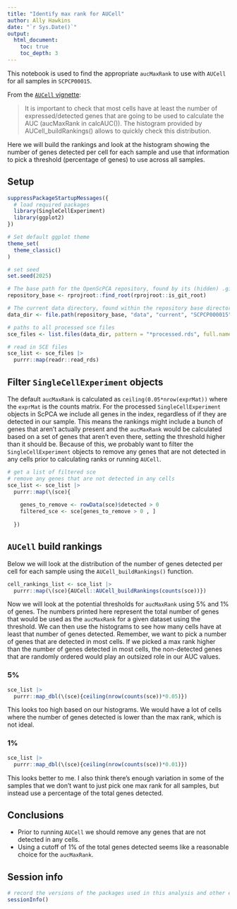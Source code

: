 ```yaml
---
title: "Identify max rank for AUCell"
author: Ally Hawkins
date: "`r Sys.Date()`"
output:
  html_document:
    toc: true
    toc_depth: 3
---
```


This notebook is used to find the appropriate `aucMaxRank` to use with `AUCell` for all samples in `SCPCP00015`. 

From the  [`AUCell` vignette](https://bioconductor.org/packages/release/bioc/vignettes/AUCell/inst/doc/AUCell.html):

> It is important to check that most cells have at least the number of expressed/detected genes that are going to be used to calculate the AUC (aucMaxRank in calcAUC()). The histogram provided by AUCell_buildRankings() allows to quickly check this distribution. 

Here we will build the rankings and look at the histogram showing the number of genes detected per cell for each sample and use that information to pick a threshold (percentage of genes) to use across all samples. 

## Setup

```r
suppressPackageStartupMessages({
  # load required packages
  library(SingleCellExperiment)
  library(ggplot2)
})

# Set default ggplot theme
theme_set(
  theme_classic()
)

# set seed
set.seed(2025)
```


```r
# The base path for the OpenScPCA repository, found by its (hidden) .git directory
repository_base <- rprojroot::find_root(rprojroot::is_git_root)

# The current data directory, found within the repository base directory
data_dir <- file.path(repository_base, "data", "current", "SCPCP000015")

# paths to all processed sce files
sce_files <- list.files(data_dir, pattern = "*processed.rds", full.names = TRUE, recursive = TRUE)
```

```r
# read in SCE files 
sce_list <- sce_files |> 
  purrr::map(readr::read_rds)
```


## Filter `SingleCellExperiment` objects

The default `aucMaxRank` is calculated as `ceiling(0.05*nrow(exprMat))` where the `exprMat` is the counts matrix. 
For the processed `SingleCellExperiment` objects in ScPCA we include all genes in the index, regardless of if they are detected in our sample. 
This means the rankings might include a bunch of genes that aren't actually present and the `aucMaxRank` would be calculated based on a set of genes that aren't even there, setting the threshold higher than it should be. 
Because of this, we probably want to filter the `SingleCellExperiment` objects to remove any genes that are not detected in any cells prior to calculating ranks or running `AUCell`. 

```r
# get a list of filtered sce
# remove any genes that are not detected in any cells 
sce_list <- sce_list |> 
  purrr::map(\(sce){
    
    genes_to_remove <- rowData(sce)$detected > 0 
    filtered_sce <- sce[genes_to_remove > 0 , ]
    
  })
```

## `AUCell` build rankings 

Below we will look at the distribution of the number of genes detected per cell for each sample using the `AUCell_buildRankings()` function. 


```r
cell_rankings_list <- sce_list |> 
  purrr::map(\(sce){AUCell::AUCell_buildRankings(counts(sce))})
```

Now we will look at the potential thresholds for `aucMaxRank` using 5% and 1% of genes. 
The numbers printed here represent the total number of genes that would be used as the `aucMaxRank` for a given dataset using the threshold. 
We can then use the histograms to see how many cells have at least that number of genes detected. 
Remember, we want to pick a number of genes that are detected in most cells.
If we picked a max rank higher than the number of genes detected in most cells, the non-detected genes that are randomly ordered would play an outsized role in our AUC values.

### 5%  

```r
sce_list |> 
  purrr::map_dbl(\(sce){ceiling(nrow(counts(sce))*0.05)})
```

This looks too high based on our histograms. 
We would have a lot of cells where the number of genes detected is lower than the max rank, which is not ideal. 

### 1% 

```r
sce_list |> 
  purrr::map_dbl(\(sce){ceiling(nrow(counts(sce))*0.01)})
```

This looks better to me. 
I also think there's enough variation in some of the samples that we don't want to just pick one max rank for all samples, but instead use a percentage of the total genes detected. 

## Conclusions

- Prior to running `AUCell` we should remove any genes that are not detected in any cells.
- Using a cutoff of 1% of the total genes detected seems like a reasonable choice for the `aucMaxRank`. 

## Session info 

```r
# record the versions of the packages used in this analysis and other environment information
sessionInfo()
```


